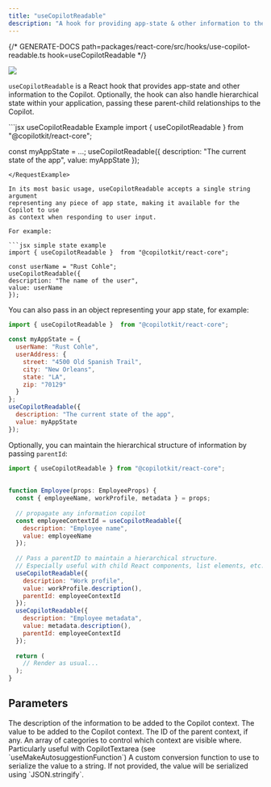 ```yaml
---
title: "useCopilotReadable"
description: "A hook for providing app-state & other information to the Copilot."
---
```


{/* GENERATE-DOCS path=packages/react-core/src/hooks/use-copilot-readable.ts hook=useCopilotReadable */}
 
<img referrerPolicy="no-referrer-when-downgrade" src="https://static.scarf.sh/a.png?x-pxid=a9b290bb-38f9-4518-ac3b-8f54fdbf43be" />
 
`useCopilotReadable` is a React hook that provides app-state and other information
to the Copilot. Optionally, the hook can also handle hierarchical state within your
application, passing these parent-child relationships to the Copilot.
 
<RequestExample>
  ```jsx useCopilotReadable Example
  import { useCopilotReadable }
    from "@copilotkit/react-core";
 
  const myAppState = ...;
  useCopilotReadable({
    description: "The current state of the app",
    value: myAppState
  });
  ```
</RequestExample>
 
In its most basic usage, useCopilotReadable accepts a single string argument
representing any piece of app state, making it available for the Copilot to use
as context when responding to user input.
 
For example:
 
```jsx simple state example
import { useCopilotReadable }  from "@copilotkit/react-core";
 
const userName = "Rust Cohle";
useCopilotReadable({
  description: "The name of the user",
  value: userName
});
```
 
You can also pass in an object representing your app state,
for example:
 
```jsx using state
import { useCopilotReadable }  from "@copilotkit/react-core";
 
const myAppState = {
  userName: "Rust Cohle",
  userAddress: {
    street: "4500 Old Spanish Trail",
    city: "New Orleans",
    state: "LA",
    zip: "70129"
  }
};
useCopilotReadable({
  description: "The current state of the app",
  value: myAppState
});
```
 
Optionally, you can maintain the hierarchical structure of information by passing
`parentId`:
 
```jsx parentId example
import { useCopilotReadable } from "@copilotkit/react-core";
 
 
function Employee(props: EmployeeProps) {
  const { employeeName, workProfile, metadata } = props;
 
  // propagate any information copilot
  const employeeContextId = useCopilotReadable({
    description: "Employee name",
    value: employeeName
  });
 
  // Pass a parentID to maintain a hierarchical structure.
  // Especially useful with child React components, list elements, etc.
  useCopilotReadable({
    description: "Work profile",
    value: workProfile.description(),
    parentId: employeeContextId
  });
  useCopilotReadable({
    description: "Employee metadata",
    value: metadata.description(),
    parentId: employeeContextId
  });
 
  return (
    // Render as usual...
  );
}
```

## Parameters

<ResponseField name="description" type="string" required>
The description of the information to be added to the Copilot context.
</ResponseField>

<ResponseField name="value" type="any" required>
The value to be added to the Copilot context.
</ResponseField>

<ResponseField name="parentId" type="string" >
The ID of the parent context, if any.
</ResponseField>

<ResponseField name="categories" type="string[]" >
An array of categories to control which context are visible where. Particularly useful
  with CopilotTextarea (see `useMakeAutosuggestionFunction`)
</ResponseField>

<ResponseField name="convert" type="(description: string, value: any) => string" >
A custom conversion function to use to serialize the value to a string. If not provided, the value
  will be serialized using `JSON.stringify`.
</ResponseField>

